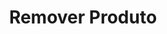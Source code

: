 ---
title: "Remover Produto"
api: "DELETE https://regis.app.byefive.com.br/rest/products/{id}"
description: "Remove um produto do sistema"
---